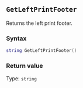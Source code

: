 ::: {.minipage data-latex="{\textwidth}"}
## `GetLeftPrintFooter`

Returns the left print footer\index{printing!headers \& footers}.

### Syntax {-}

``` .lua
string GetLeftPrintFooter()
```

### Return value {-}

Type: `string`
:::
